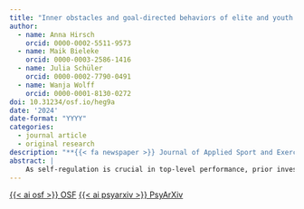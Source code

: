 ```yaml
---
title: "Inner obstacles and goal-directed behaviors of elite and youth level cyclists: A qualitative analysis from the perspective of athletes and coaches"
author:
  - name: Anna Hirsch
    orcid: 0000-0002-5511-9573
  - name: Maik Bieleke
    orcid: 0000-0003-2586-1416
  - name: Julia Schüler
    orcid: 0000-0002-7790-0491
  - name: Wanja Wolff
    orcid: 0000-0001-8130-0272
doi: 10.31234/osf.io/heg9a
date: '2024'
date-format: "YYYY"
categories:
  - journal article
  - original research
description: "**{{< fa newspaper >}} Journal of Applied Sport and Exercise Psychology**"
abstract: |
    As self-regulation is crucial in top-level performance, prior investigations aimed at studying the efficacy of the self-regulatory strategy of implementation intentions (i.e., if–then plans) in athletic performance. We investigated the inner obstacles (if) that athletes face in competitive situations and assessed the corresponding goal-directed behaviors (then) to design effective implementation intention theory-based interventions. We asked elite and youth-level cyclists (Study 1; *N* = 34; age: *M* = 23.7 ± 9.9 years) with a self-designed questionnaire and used a reworded version for assessing these research questions from a coach’s perspective (Study 2; *N* = 42; age: *M* = 50.2 ± 9.8 years). Dealing with demanding situations, pressure, and concentration were the most frequently named inner obstacles, while goal-directed behaviors were preparation, self-encouragement, relaxation (athletes), and concentration (coaches). The results highlight the emotional–psychological challenges that elite and youth-level cycling athletes face and provide insights for sport psychological research with implementation intentions.
---
```


<a class="btn btn-dark rounded-pill" href="https://osf.io/2bqtx/" role="button">{{< ai osf >}} OSF</a> <a class="btn btn-dark rounded-pill" href="https://psyarxiv.com/heg9a/" role="button">{{< ai psyarxiv >}} PsyArXiv</a>
